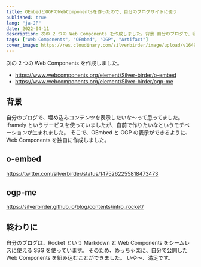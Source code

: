 ```yaml
---
title: OEmbedとOGPのWebComponentsを作ったので、自分のブログサイトに使う
published: true
lang: "ja-JP"
date: 2022-04-11
description: 次の 2 つの Web Components を作成しました。背景 自分のブログで、埋め込みコンテンツを表示したいな〜って思ってました。iframely というサービスを使っていましたが、自前で作りたいなというモチベーションが生まれました。そこで、OEmbed と OGP の表示ができるように、Web Components を独自に作成しました。
tags: ["Web Components", "OEmbed", "OGP", "Artifact"]
cover_image: https://res.cloudinary.com/silverbirder/image/upload/v1649683816/silver-birder.github.io/blog/kelly-sikkema-JRVxgAkzIsM-unsplash.jpg
---
```


次の 2 つの Web Components を作成しました。

- https://www.webcomponents.org/element/Silver-birder/o-embed
- https://www.webcomponents.org/element/Silver-birder/ogp-me

## 背景

自分のブログで、埋め込みコンテンツを表示したいな〜って思ってました。
iframely というサービスを使っていましたが、自前で作りたいなというモチベーションが生まれました。
そこで、OEmbed と OGP の表示ができるように、Web Components を独自に作成しました。

## o-embed

https://twitter.com/silverbirder/status/1475262255818473473

## ogp-me

https://silverbirder.github.io/blog/contents/intro_rocket/

## 終わりに

自分のブログは、Rocket という Markdown と Web Components をシームレスに使える SSG を使っています。
そのため、めっちゃ楽に、自分で公開した Web Components を組み込むことができました。
いや〜、満足です。
